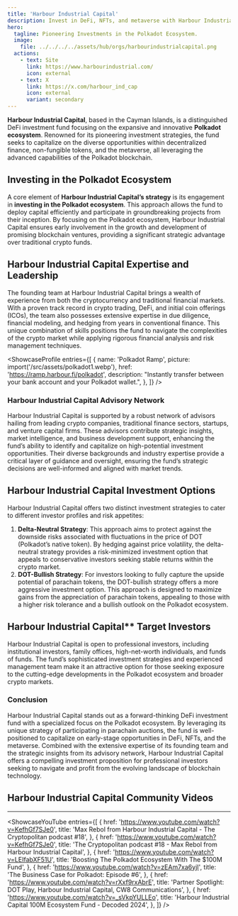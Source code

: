 ```yaml
---
title: 'Harbour Industrial Capital'
description: Invest in DeFi, NFTs, and metaverse with Harbour Industrial Capital is specializing in Polkadot’s parachain auctions and risk-minimized strategies.
hero:
  tagline: Pioneering Investments in the Polkadot Ecosystem.
  image: 
    file: ../../../../assets/hub/orgs/harbourindustrialcapital.png
  actions:
    - text: Site
      link: https://www.harbourindustrial.com/
      icon: external
    - text: X
      link: https://x.com/harbour_ind_cap
      icon: external
      variant: secondary
---
```



**Harbour Industrial Capital**, based in the Cayman Islands, is a distinguished DeFi investment fund focusing on the expansive and innovative **Polkadot ecosystem**. Renowned for its pioneering investment strategies, the fund seeks to capitalize on the diverse opportunities within decentralized finance, non-fungible tokens, and the metaverse, all leveraging the advanced capabilities of the Polkadot blockchain.

## Investing in the Polkadot Ecosystem
A core element of **Harbour Industrial Capital’s strategy** is its engagement in **investing in the Polkadot ecosystem**. This approach allows the fund to deploy capital efficiently and participate in groundbreaking projects from their inception. By focusing on the Polkadot ecosystem, Harbour Industrial Capital ensures early involvement in the growth and development of promising blockchain ventures, providing a significant strategic advantage over traditional crypto funds.

## Harbour Industrial Capital Expertise and Leadership
The founding team at Harbour Industrial Capital brings a wealth of experience from both the cryptocurrency and traditional financial markets. With a proven track record in crypto trading, DeFi, and initial coin offerings (ICOs), the team also possesses extensive expertise in due diligence, financial modeling, and hedging from years in conventional finance. This unique combination of skills positions the fund to navigate the complexities of the crypto market while applying rigorous financial analysis and risk management techniques.

<ShowcaseProfile
  entries={[
    {
      name: 'Polkadot Ramp',
      picture: import('/src/assets/polkadot1.webp'),
      href: 'https://ramp.harbour.fi/polkadot',
      description: "Instantly transfer between your bank account and your Polkadot wallet.",
    },
  ]}
/>

### Harbour Industrial Capital Advisory Network
Harbour Industrial Capital is supported by a robust network of advisors hailing from leading crypto companies, traditional finance sectors, startups, and venture capital firms. These advisors contribute strategic insights, market intelligence, and business development support, enhancing the fund’s ability to identify and capitalize on high-potential investment opportunities. Their diverse backgrounds and industry expertise provide a critical layer of guidance and oversight, ensuring the fund’s strategic decisions are well-informed and aligned with market trends.

## Harbour Industrial Capital Investment Options
Harbour Industrial Capital offers two distinct investment strategies to cater to different investor profiles and risk appetites:
1. **Delta-Neutral Strategy**: This approach aims to protect against the downside risks associated with fluctuations in the price of DOT (Polkadot’s native token). By hedging against price volatility, the delta-neutral strategy provides a risk-minimized investment option that appeals to conservative investors seeking stable returns within the crypto market.
2. **DOT-Bullish Strategy**: For investors looking to fully capture the upside potential of parachain tokens, the DOT-bullish strategy offers a more aggressive investment option. This approach is designed to maximize gains from the appreciation of parachain tokens, appealing to those with a higher risk tolerance and a bullish outlook on the Polkadot ecosystem.

## Harbour Industrial Capital** Target Investors
Harbour Industrial Capital is open to professional investors, including institutional investors, family offices, high-net-worth individuals, and funds of funds. The fund’s sophisticated investment strategies and experienced management team make it an attractive option for those seeking exposure to the cutting-edge developments in the Polkadot ecosystem and broader crypto markets.

### Conclusion
Harbour Industrial Capital stands out as a forward-thinking DeFi investment fund with a specialized focus on the Polkadot ecosystem. By leveraging its unique strategy of participating in parachain auctions, the fund is well-positioned to capitalize on early-stage opportunities in DeFi, NFTs, and the metaverse. Combined with the extensive expertise of its founding team and the strategic insights from its advisory network, Harbour Industrial Capital offers a compelling investment proposition for professional investors seeking to navigate and profit from the evolving landscape of blockchain technology.


## Harbour Industrial Capital Community Videos
------------
<ShowcaseYouTube
  entries={[
      {
      href: 'https://www.youtube.com/watch?v=KefhGf7SJe0',
      title: 'Max Rebol from Harbour Industrial Capital - The Cryptopolitan podcast #18',
          },
              {
      href: 'https://www.youtube.com/watch?v=KefhGf7SJe0',
      title: 'The Cryptopolitan podcast #18 - Max Rebol from Harbour Industrial Capital',
          },
                        {
      href: 'https://www.youtube.com/watch?v=LEIfabXF51U',
      title: 'Boosting The Polkadot Ecosystem With The $100M Fund',
          },
                        {
      href: 'https://www.youtube.com/watch?v=zEAm7xa6yjI',
      title: 'The Business Case for Polkadot: Episode #6',
          },
                        {
      href: 'https://www.youtube.com/watch?v=rXxf9rxAbrE',
      title: 'Partner Spotlight: DOT Play, Harbour Industrial Capital, CW8 Communications',
          },
    {
      href: 'https://www.youtube.com/watch?v=_sVkpYULLEo',
      title: 'Harbour Industrial Capital 100M Ecosystem Fund - Decoded 2024',
          },
  ]} />